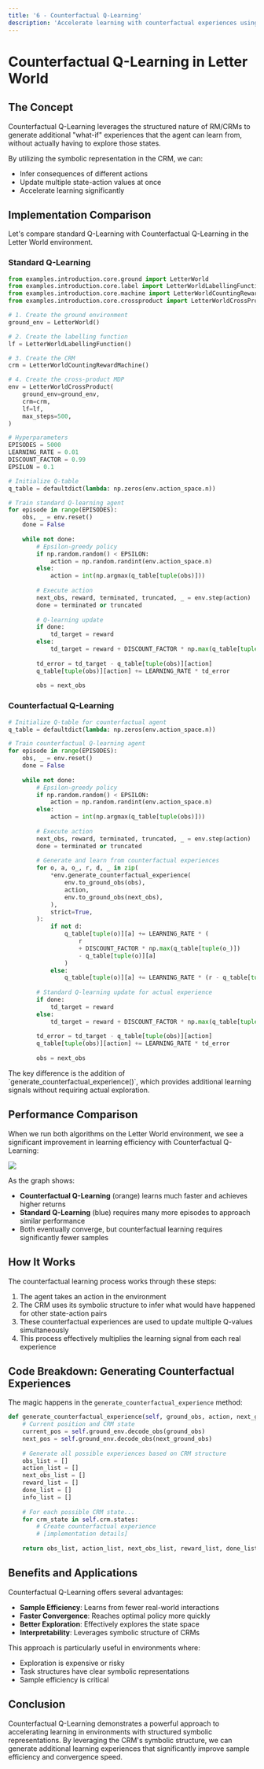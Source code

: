 ```yaml
---
title: '6 - Counterfactual Q-Learning'
description: 'Accelerate learning with counterfactual experiences using RM/CRMs'
---
```



# Counterfactual Q-Learning in Letter World
## The Concept

Counterfactual Q-Learning leverages the structured nature of RM/CRMs to generate additional "what-if" experiences that the agent can learn from, without actually having to explore those states.

By utilizing the symbolic representation in the CRM, we can:
- Infer consequences of different actions
- Update multiple state-action values at once
- Accelerate learning significantly

## Implementation Comparison

Let's compare standard Q-Learning with Counterfactual Q-Learning in the Letter World environment.

### Standard Q-Learning

```python
from examples.introduction.core.ground import LetterWorld
from examples.introduction.core.label import LetterWorldLabellingFunction
from examples.introduction.core.machine import LetterWorldCountingRewardMachine
from examples.introduction.core.crossproduct import LetterWorldCrossProduct

# 1. Create the ground environment
ground_env = LetterWorld()

# 2. Create the labelling function
lf = LetterWorldLabellingFunction()

# 3. Create the CRM
crm = LetterWorldCountingRewardMachine()

# 4. Create the cross-product MDP
env = LetterWorldCrossProduct(
    ground_env=ground_env,
    crm=crm,
    lf=lf,
    max_steps=500,
)

# Hyperparameters
EPISODES = 5000
LEARNING_RATE = 0.01
DISCOUNT_FACTOR = 0.99
EPSILON = 0.1

# Initialize Q-table
q_table = defaultdict(lambda: np.zeros(env.action_space.n))

# Train standard Q-learning agent
for episode in range(EPISODES):
    obs, _ = env.reset()
    done = False
    
    while not done:
        # Epsilon-greedy policy
        if np.random.random() < EPSILON:
            action = np.random.randint(env.action_space.n)
        else:
            action = int(np.argmax(q_table[tuple(obs)]))
            
        # Execute action
        next_obs, reward, terminated, truncated, _ = env.step(action)
        done = terminated or truncated
        
        # Q-learning update
        if done:
            td_target = reward
        else:
            td_target = reward + DISCOUNT_FACTOR * np.max(q_table[tuple(next_obs)])
            
        td_error = td_target - q_table[tuple(obs)][action]
        q_table[tuple(obs)][action] += LEARNING_RATE * td_error
        
        obs = next_obs
```

### Counterfactual Q-Learning 

```python
# Initialize Q-table for counterfactual agent
q_table = defaultdict(lambda: np.zeros(env.action_space.n))

# Train counterfactual Q-learning agent
for episode in range(EPISODES):
    obs, _ = env.reset()
    done = False
    
    while not done:
        # Epsilon-greedy policy
        if np.random.random() < EPSILON:
            action = np.random.randint(env.action_space.n)
        else:
            action = int(np.argmax(q_table[tuple(obs)]))
            
        # Execute action
        next_obs, reward, terminated, truncated, _ = env.step(action)
        done = terminated or truncated
        
        # Generate and learn from counterfactual experiences
        for o, a, o_, r, d, _ in zip(
            *env.generate_counterfactual_experience(
                env.to_ground_obs(obs),
                action,
                env.to_ground_obs(next_obs),
            ),
            strict=True,
        ):
            if not d:
                q_table[tuple(o)][a] += LEARNING_RATE * (
                    r
                    + DISCOUNT_FACTOR * np.max(q_table[tuple(o_)])
                    - q_table[tuple(o)][a]
                )
            else:
                q_table[tuple(o)][a] += LEARNING_RATE * (r - q_table[tuple(o)][a])
        
        # Standard Q-learning update for actual experience
        if done:
            td_target = reward
        else:
            td_target = reward + DISCOUNT_FACTOR * np.max(q_table[tuple(next_obs)])
            
        td_error = td_target - q_table[tuple(obs)][action]
        q_table[tuple(obs)][action] += LEARNING_RATE * td_error
        
        obs = next_obs
```

<Callout type="warning">
  The key difference is the addition of `generate_counterfactual_experience()`, which provides additional learning signals without requiring actual exploration.
</Callout>

## Performance Comparison

When we run both algorithms on the Letter World environment, we see a significant improvement in learning efficiency with Counterfactual Q-Learning:

<Frame>
  <img src="./images/cq-learning.png" style={{ borderRadius: '0.5rem' }} />
</Frame>

As the graph shows:

- **Counterfactual Q-Learning** (orange) learns much faster and achieves higher returns
- **Standard Q-Learning** (blue) requires many more episodes to approach similar performance
- Both eventually converge, but counterfactual learning requires significantly fewer samples

## How It Works

The counterfactual learning process works through these steps:

1. The agent takes an action in the environment
2. The CRM uses its symbolic structure to infer what would have happened for other state-action pairs
3. These counterfactual experiences are used to update multiple Q-values simultaneously
4. This process effectively multiplies the learning signal from each real experience

## Code Breakdown: Generating Counterfactual Experiences

The magic happens in the `generate_counterfactual_experience` method:

```python
def generate_counterfactual_experience(self, ground_obs, action, next_ground_obs):
    # Current position and CRM state
    current_pos = self.ground_env.decode_obs(ground_obs)
    next_pos = self.ground_env.decode_obs(next_ground_obs)
    
    # Generate all possible experiences based on CRM structure
    obs_list = []
    action_list = []
    next_obs_list = []
    reward_list = []
    done_list = []
    info_list = []
    
    # For each possible CRM state...
    for crm_state in self.crm.states:
        # Create counterfactual experience
        # [implementation details]
        
    return obs_list, action_list, next_obs_list, reward_list, done_list, info_list
```

## Benefits and Applications

Counterfactual Q-Learning offers several advantages:

- **Sample Efficiency**: Learns from fewer real-world interactions
- **Faster Convergence**: Reaches optimal policy more quickly
- **Better Exploration**: Effectively explores the state space
- **Interpretability**: Leverages symbolic structure of CRMs

This approach is particularly useful in environments where:
- Exploration is expensive or risky
- Task structures have clear symbolic representations
- Sample efficiency is critical


## Conclusion

Counterfactual Q-Learning demonstrates a powerful approach to accelerating learning in environments with structured symbolic representations. By leveraging the CRM's symbolic structure, we can generate additional learning experiences that significantly improve sample efficiency and convergence speed.
